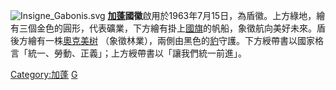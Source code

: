 {{Infobox coat of arms
|name             = 加蓬國徽
|image            = Coat of arms of Gabon.svg
|image_width      = 250
|middle           = 
|middle_width     = 
|middle_caption   = 
|lesser           = 
|lesser_alt       = 
|lesser_width     = 
|lesser_caption   = 
|armiger          = [[加蓬共和國|加蓬共和國]]
|year_adopted     = 1963年7月15日
|crest            = 
|torse            = 
|shield           = 
|supporters       = 
|compartment      = 
|motto            = 國家格言「統一、勞動、正義」；上方綬帶書以「讓我們統一前進」。
<br>'''Union, Travail, Justice''' <br> "Unity, Work, Justice"
|orders           = 
|other_elements   = 
|earlier_versions = 
|use              = 
}}

[[File:Insigne_Gabonis.svg|thumb]]
'''[[加蓬|加蓬]]國徽'''啟用於1963年7月15日，為盾徽。上方綠地，繪有三個金色的圓形，代表礦業，下方繪有掛上[[加蓬國旗|國旗]]的帆船，象徵航向美好未來。盾後方繪有一株[[奧克美树|奧克美树]] （象徵林業），兩側由黑色的[[豹|豹]]守護。下方綬帶書以國家格言「統一、勞動、正義」；上方綬帶書以「讓我們統一前進」。

{{非洲题目|国徽}}

[[Category:加蓬|Category:加蓬]]
[[Category:國徽|G]]